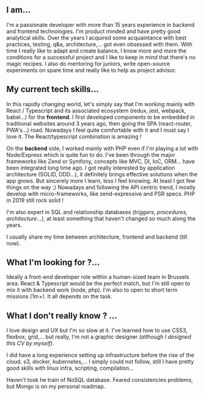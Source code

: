 ## I am...

I'm a passionate developer with more than 15 years experience in backend and frontend technologies.
I'm product minded and have pretty good analytical skills. Over the years I acquired some
acquaintance with best practices, testing, q&a, architecture,... got even obsessed with them.
With time I really like to adapt and create balance, I know more and more the conditions for
a successful project and I like to keep in mind that there's no magic recipes. I also do mentoring for
juniors, write open-source experiments on spare time and really like to help as project advisor.

## My current tech skills...

In this rapidly changing world, let's simply say that I'm working mainly with React / Typescript and its
associated ecosystem (redux, jest, webpack, babel...) for the **frontend**.
I first developed components to be embedded in traditional websites around 3 years ago,
then going the SPA (react-router, PWA's...) road. Nowadays I feel quite comfortable with it
and I must say I love it. The React/typescript combination is amazing !

On the **backend** side, I worked mainly with PHP even if I'm playing a lot with Node/Express which is quite
fun to do. I've been through the major frameworks like Zend or Symfony, concepts like MVC, DI, IoC, ORM... have
been integrated long time ago. I got really interested by application architecture (SOLID, DDD...), it definitely
brings effective solutions when the app grows. But sincerely more I learn, less I feel knowing.
At least I got few things on the way ;)
Nowadays and following the API centric trend, I mostly develop with micro-frameworks, like zend-expressive and
PSR specs. PHP in 2019 still rock solid !

I'm also expert in SQL and relationship databases *(triggers, procedures, architecture...)*, at least something
that haven't changed so much along the years.

I usually share my time between architecture, frontend and backend (till now).

## What I'm looking for ?...

Ideally a front-end developer role within a human-sized team in Brussels area.
React & Typescript would be the perfect match, but I'm still open to mix it
with backend work (node, php). I'm also to open to short term missions (1m+). It all depends on the task.


## What I don't really know ? ...

I love design and UX but I'm so slow at it. I've
learned how to use CSS3, flexbox, grid,...
but really, I'm not a graphic designer *(although I designed this CV by myself)*.

I did have a long experience setting up infrastructure before the rise of the cloud, s3, docker, kubernetes,...
I simply could not follow, still I have pretty good skills with linux infra, scripting, compilation...

Haven't took he train of NoSQL database. Feared consistencies problems, but Mongo is on my personal roadmap.









